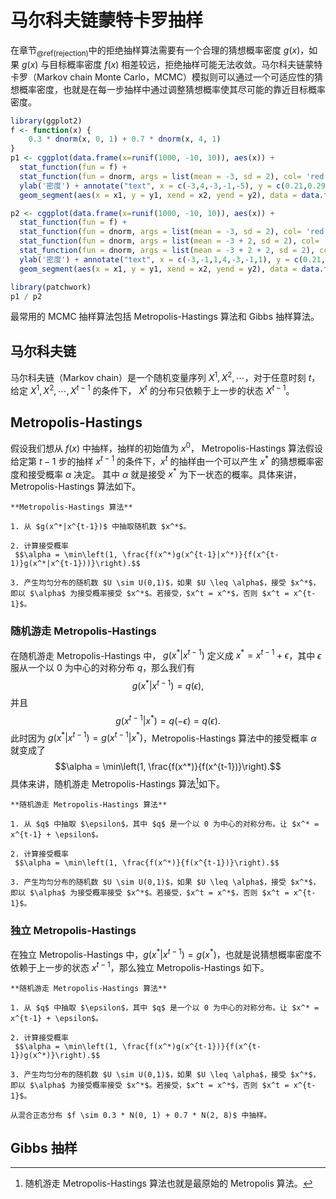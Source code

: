 # 马尔科夫链蒙特卡罗抽样 {#mcmc}

在章节~\@ref(rejection)~中的拒绝抽样算法需要有一个合理的猜想概率密度 $g(x)$，如果 $g(x)$ 与目标概率密度 $f(x)$ 相差较远，拒绝抽样可能无法收敛。马尔科夫链蒙特卡罗（Markov chain Monte Carlo，MCMC）模拟则可以通过一个可适应性的猜想概率密度，也就是在每一步抽样中通过调整猜想概率使其尽可能的靠近目标概率密度。

```r
library(ggplot2)
f <- function(x) {
    0.3 * dnorm(x, 0, 1) + 0.7 * dnorm(x, 4, 1)
}
p1 <- cggplot(data.frame(x=runif(1000, -10, 10)), aes(x)) +
  stat_function(fun = f) +
  stat_function(fun = dnorm, args = list(mean = -3, sd = 2), col= 'red')  +
  ylab('密度') + annotate("text", x = c(-3,4,-3,-1,-5), y = c(0.21,0.29,-0.01,-0.01,-0.01), label = c("g(x)","f(x)","x^1","x^2","x^3"), parse = TRUE) +
  geom_segment(aes(x = x1, y = y1, xend = x2, yend = y2), data = data.frame(x1 = c(-3,-1,-5), y1 = 0, x2 = c(-3,-1,-5), y2 = c(0.2, 0.12,0.12)), linetype = 2)

p2 <- cggplot(data.frame(x=runif(1000, -10, 10)), aes(x)) +
  stat_function(fun = f) +
  stat_function(fun = dnorm, args = list(mean = -3, sd = 2), col= 'red')  +
  stat_function(fun = dnorm, args = list(mean = -3 + 2, sd = 2), col= 'orange')  +
  stat_function(fun = dnorm, args = list(mean = -3 + 2 + 2, sd = 2), col= 'purple')  +
  ylab('密度') + annotate("text", x = c(-3,-1,1,4,-3,-1,1), y = c(0.21,0.21,0.21,0.29,-0.01,-0.01,-0.01), label = c(expression(paste("g(", x^2,"|",x^1,")")),expression(paste("g(", x^3,"|",x^2,")")),expression(paste("g(", x^4,"|",x^3,")")),"f(x)","x^1","x^2","x^3"), parse = TRUE) +
  geom_segment(aes(x = x1, y = y1, xend = x2, yend = y2), data = data.frame(x1 = c(-3,-1,1), y1 = 0, x2 = c(-3,-1,1), y2 = 0.2), linetype = 2)

library(patchwork)
p1 / p2
```


最常用的 MCMC 抽样算法包括 Metropolis-Hastings 算法和 Gibbs 抽样算法。


## 马尔科夫链

马尔科夫链（Markov chain）是一个随机变量序列 $X^1, X^2, \cdots$，对于任意时刻 $t$，给定 $X^1, X^2, \cdots, X^{t-1}$ 的条件下， $X^t$ 的分布只依赖于上一步的状态 $X^{t-1}$。

## Metropolis-Hastings

假设我们想从 $f(x)$ 中抽样，抽样的初始值为 $x^0$， Metropolis-Hastings 算法假设给定第 $t-1$ 步的抽样 $x^{t-1}$ 的条件下，$x^t$ 的抽样由一个可以产生 $x^*$ 的猜想概率密度和接受概率 $\alpha$ 决定。 其中 $\alpha$ 就是接受 $x^*$ 为下一状态的概率。具体来讲，Metropolis-Hastings 算法如下。

\centering
```block
**Metropolis-Hastings 算法**

1. 从 $g(x^*|x^{t-1})$ 中抽取随机数 $x^*$。

2. 计算接受概率
 $$\alpha = \min\left(1, \frac{f(x^*)g(x^{t-1}|x^*)}{f(x^{t-1)}g(x^*|x^{t-1}))}\right).$$

3. 产生均匀分布的随机数 $U \sim U(0,1)$，如果 $U \leq \alpha$，接受 $x^*$，即以 $\alpha$ 为接受概率接受 $x^*$。若接受，$x^t = x^*$，否则 $x^t = x^{t-1}$。
```

### 随机游走 Metropolis-Hastings

在随机游走 Metropolis-Hastings 中， $g(x^*|x^{t-1})$ 定义成 $x^* = x^{t-1} + \epsilon$，其中 $\epsilon$ 服从一个以 0 为中心的对称分布 $q$，那么我们有 
$$g(x^*|x^{t-1}) = q(\epsilon),$$
并且 $$g(x^{t-1}|x^*)  = q(-\epsilon) = q(\epsilon).$$
此时因为 $g(x^*|x^{t-1}) = g(x^{t-1}|x^*)$，Metropolis-Hastings 算法中的接受概率 $\alpha$ 就变成了 $$\alpha = \min\left(1, \frac{f(x^*)}{f(x^{t-1})}\right).$$ 具体来讲，随机游走 Metropolis-Hastings 算法^[随机游走 Metropolis-Hastings 算法也就是最原始的 Metropolis 算法。]如下。

\centering
```block
**随机游走 Metropolis-Hastings 算法**

1. 从 $q$ 中抽取 $\epsilon$，其中 $q$ 是一个以 0 为中心的对称分布。让 $x^* = x^{t-1} + \epsilon$。

2. 计算接受概率
 $$\alpha = \min\left(1, \frac{f(x^*)}{f(x^{t-1})}\right).$$

3. 产生均匀分布的随机数 $U \sim U(0,1)$，如果 $U \leq \alpha$，接受 $x^*$，即以 $\alpha$ 为接受概率接受 $x^*$。若接受，$x^t = x^*$，否则 $x^t = x^{t-1}$。
```


### 独立 Metropolis-Hastings

在独立 Metropolis-Hastings 中，$g(x^*|x^{t-1}) = g(x^*)$，也就是说猜想概率密度不依赖于上一步的状态 $x^{t-1}$，那么独立  Metropolis-Hastings 如下。

\centering
```block
**随机游走 Metropolis-Hastings 算法**

1. 从 $q$ 中抽取 $\epsilon$，其中 $q$ 是一个以 0 为中心的对称分布。让 $x^* = x^{t-1} + \epsilon$。

2. 计算接受概率
 $$\alpha = \min\left(1, \frac{f(x^*)g(x^{t-1})}{f(x^{t-1})g(x^*)}\right).$$

3. 产生均匀分布的随机数 $U \sim U(0,1)$，如果 $U \leq \alpha$，接受 $x^*$，即以 $\alpha$ 为接受概率接受 $x^*$。若接受，$x^t = x^*$，否则 $x^t = x^{t-1}$。
```

```example
从混合正态分布 $f \sim 0.3 * N(0, 1) + 0.7 * N(2, 8)$ 中抽样。
```




## Gibbs 抽样